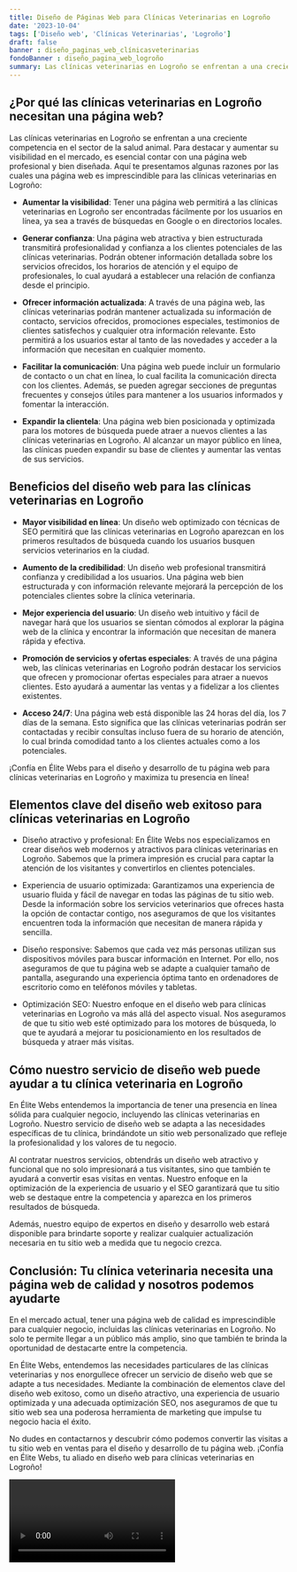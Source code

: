 ```yaml
---
title: Diseño de Páginas Web para Clínicas Veterinarias en Logroño
date: '2023-10-04'
tags: ['Diseño web', 'Clínicas Veterinarias', 'Logroño']
draft: false
banner : diseño_paginas_web_clínicasveterinarias
fondoBanner : diseño_pagina_web_logroño
summary: Las clínicas veterinarias en Logroño se enfrentan a una creciente competencia en el sector de la salud animal. Para destacar y aumentar su visibilidad en el mercado, es esencial contar con una página web profesional y bien diseñada. Aquí te presentamos algunas razones por las cuales una página web es imprescindible para las clínicas veterinarias en Logroño
---
```


## ¿Por qué las clínicas veterinarias en Logroño necesitan una página web?

Las clínicas veterinarias en Logroño se enfrentan a una creciente competencia en el sector de la salud animal. Para destacar y aumentar su visibilidad en el mercado, es esencial contar con una página web profesional y bien diseñada. Aquí te presentamos algunas razones por las cuales una página web es imprescindible para las clínicas veterinarias en Logroño:

- **Aumentar la visibilidad**: Tener una página web permitirá a las clínicas veterinarias en Logroño ser encontradas fácilmente por los usuarios en línea, ya sea a través de búsquedas en Google o en directorios locales.

- **Generar confianza**: Una página web atractiva y bien estructurada transmitirá profesionalidad y confianza a los clientes potenciales de las clínicas veterinarias. Podrán obtener información detallada sobre los servicios ofrecidos, los horarios de atención y el equipo de profesionales, lo cual ayudará a establecer una relación de confianza desde el principio.

- **Ofrecer información actualizada**: A través de una página web, las clínicas veterinarias podrán mantener actualizada su información de contacto, servicios ofrecidos, promociones especiales, testimonios de clientes satisfechos y cualquier otra información relevante. Esto permitirá a los usuarios estar al tanto de las novedades y acceder a la información que necesitan en cualquier momento.

- **Facilitar la comunicación**: Una página web puede incluir un formulario de contacto o un chat en línea, lo cual facilita la comunicación directa con los clientes. Además, se pueden agregar secciones de preguntas frecuentes y consejos útiles para mantener a los usuarios informados y fomentar la interacción.

- **Expandir la clientela**: Una página web bien posicionada y optimizada para los motores de búsqueda puede atraer a nuevos clientes a las clínicas veterinarias en Logroño. Al alcanzar un mayor público en línea, las clínicas pueden expandir su base de clientes y aumentar las ventas de sus servicios.

## Beneficios del diseño web para las clínicas veterinarias en Logroño

- **Mayor visibilidad en línea**: Un diseño web optimizado con técnicas de SEO permitirá que las clínicas veterinarias en Logroño aparezcan en los primeros resultados de búsqueda cuando los usuarios busquen servicios veterinarios en la ciudad.

- **Aumento de la credibilidad**: Un diseño web profesional transmitirá confianza y credibilidad a los usuarios. Una página web bien estructurada y con información relevante mejorará la percepción de los potenciales clientes sobre la clínica veterinaria.

- **Mejor experiencia del usuario**: Un diseño web intuitivo y fácil de navegar hará que los usuarios se sientan cómodos al explorar la página web de la clínica y encontrar la información que necesitan de manera rápida y efectiva.

- **Promoción de servicios y ofertas especiales**: A través de una página web, las clínicas veterinarias en Logroño podrán destacar los servicios que ofrecen y promocionar ofertas especiales para atraer a nuevos clientes. Esto ayudará a aumentar las ventas y a fidelizar a los clientes existentes.

- **Acceso 24/7**: Una página web está disponible las 24 horas del día, los 7 días de la semana. Esto significa que las clínicas veterinarias podrán ser contactadas y recibir consultas incluso fuera de su horario de atención, lo cual brinda comodidad tanto a los clientes actuales como a los potenciales.

¡Confía en Élite Webs para el diseño y desarrollo de tu página web para clínicas veterinarias en Logroño y maximiza tu presencia en línea!

<GifSeo />

<Cta />

## Elementos clave del diseño web exitoso para clínicas veterinarias en Logroño

- Diseño atractivo y profesional: En Élite Webs nos especializamos en crear diseños web modernos y atractivos para clínicas veterinarias en Logroño. Sabemos que la primera impresión es crucial para captar la atención de los visitantes y convertirlos en clientes potenciales.

- Experiencia de usuario optimizada: Garantizamos una experiencia de usuario fluida y fácil de navegar en todas las páginas de tu sitio web. Desde la información sobre los servicios veterinarios que ofreces hasta la opción de contactar contigo, nos aseguramos de que los visitantes encuentren toda la información que necesitan de manera rápida y sencilla.

- Diseño responsive: Sabemos que cada vez más personas utilizan sus dispositivos móviles para buscar información en Internet. Por ello, nos aseguramos de que tu página web se adapte a cualquier tamaño de pantalla, asegurando una experiencia óptima tanto en ordenadores de escritorio como en teléfonos móviles y tabletas.

- Optimización SEO: Nuestro enfoque en el diseño web para clínicas veterinarias en Logroño va más allá del aspecto visual. Nos aseguramos de que tu sitio web esté optimizado para los motores de búsqueda, lo que te ayudará a mejorar tu posicionamiento en los resultados de búsqueda y atraer más visitas.

## Cómo nuestro servicio de diseño web puede ayudar a tu clínica veterinaria en Logroño

En Élite Webs entendemos la importancia de tener una presencia en línea sólida para cualquier negocio, incluyendo las clínicas veterinarias en Logroño. Nuestro servicio de diseño web se adapta a las necesidades específicas de tu clínica, brindándote un sitio web personalizado que refleje la profesionalidad y los valores de tu negocio.

Al contratar nuestros servicios, obtendrás un diseño web atractivo y funcional que no solo impresionará a tus visitantes, sino que también te ayudará a convertir esas visitas en ventas. Nuestro enfoque en la optimización de la experiencia de usuario y el SEO garantizará que tu sitio web se destaque entre la competencia y aparezca en los primeros resultados de búsqueda.

Además, nuestro equipo de expertos en diseño y desarrollo web estará disponible para brindarte soporte y realizar cualquier actualización necesaria en tu sitio web a medida que tu negocio crezca.

## Conclusión: Tu clínica veterinaria necesita una página web de calidad y nosotros podemos ayudarte

En el mercado actual, tener una página web de calidad es imprescindible para cualquier negocio, incluidas las clínicas veterinarias en Logroño. No solo te permite llegar a un público más amplio, sino que también te brinda la oportunidad de destacarte entre la competencia.

En Élite Webs, entendemos las necesidades particulares de las clínicas veterinarias y nos enorgullece ofrecer un servicio de diseño web que se adapte a tus necesidades. Mediante la combinación de elementos clave del diseño web exitoso, como un diseño atractivo, una experiencia de usuario optimizada y una adecuada optimización SEO, nos aseguramos de que tu sitio web sea una poderosa herramienta de marketing que impulse tu negocio hacia el éxito.

No dudes en contactarnos y descubrir cómo podemos convertir las visitas a tu sitio web en ventas para el diseño y desarrollo de tu página web. ¡Confía en Élite Webs, tu aliado en diseño web para clínicas veterinarias en Logroño!

<Video />

<CtaBot job='Clínicas Veterinarias' city='Logroño'/>

<Gmaps query='Logroño+españa+maps' />